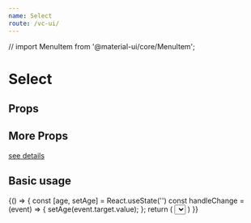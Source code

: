 ```yaml
--- 
name: Select
route: /vc-ui/
--- 
```


// import MenuItem from '@material-ui/core/MenuItem';

# Select 

## Props

<Props of={Select} />

## More Props

[see details](https://material-ui.com/zh/api/select/)

## Basic usage 

<Playground>
  {() => {
    const [age, setAge] = React.useState('')
    const handleChange = (event) => {
      setAge(event.target.value);
    };
    return (
      <Select
        labelId="demo-simple-select-label"
        id="demo-simple-select"
        value={age}
        onChange={handleChange}
      >
        <MenuItem value={10}>Ten</MenuItem>
        <MenuItem value={20}>Twenty</MenuItem>
        <MenuItem value={30}>Thirty</MenuItem>
      </Select>
    )
  }}
  
</Playground>

